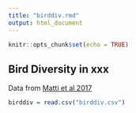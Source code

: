 ```yaml
---
title: "birddiv.rmd"
output: html_document
---
```


```r
knitr::opts_chunk$set(echo = TRUE)
```

## Bird Diversity in xxx

Data from [Matti et al 2017](https://doi.org/10.5061/dryad.ts57v)


```r
birddiv = read.csv("birddiv.csv")

```
